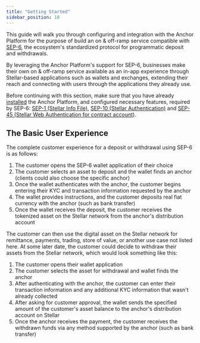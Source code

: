 ```yaml
---
title: "Getting Started"
sidebar_position: 10
---
```


This guide will walk you through configuring and integration with the Anchor Platform for the purpose of build an on & off-ramp service compatible with [SEP-6][sep-6], the ecosystem's standardized protocol for programmatic deposit and withdrawals.

By leveraging the Anchor Platform's support for SEP-6, businesses make their own on & off-ramp service available as an in-app experience through Stellar-based applications such as wallets and exchanges, extending their reach and connecting with users through the applications they already use.

Before continuing with this section, make sure that you have already [installed][installation-ap] the Anchor Platform, and configured necessary features, required by SEP-6: [SEP-1 (Stellar Info File)][sep1-ap], [SEP-10 (Stellar Authentication)][sep10-ap] and [SEP-45 (Stellar Web Authentication for contract account)][sep45-ap].

## The Basic User Experience

The complete customer experience for a deposit or withdrawal using SEP-6 is as follows:

1. The customer opens the SEP-6 wallet application of their choice
2. The customer selects an asset to deposit and the wallet finds an anchor (clients could also choose the specific anchor)
3. Once the wallet authenticates with the anchor, the customer begins entering their KYC and transaction information requested by the anchor
4. The wallet provides instructions, and the customer deposits real fiat currency with the anchor (such as bank transfer)
5. Once the wallet receives the deposit, the customer receives the tokenized asset on the Stellar network from the anchor's distribution account

The customer can then use the digital asset on the Stellar network for remittance, payments, trading, store of value, or another use case not listed here. At some later date, the customer could decide to withdraw their assets from the Stellar network, which would look something like this:

1. The customer opens their wallet application
2. The customer selects the asset for withdrawal and wallet finds the anchor
3. After authenticating with the anchor, the customer can enter their transaction information and any additional KYC information that wasn't already collected
4. After asking for customer approval, the wallet sends the specified amount of the customer's asset balance to the anchor's distribution account on Stellar
5. Once the anchor receives the payment, the customer receives the withdrawn funds via any method supported by the anchor (such as bank transfer)

[sep-6]: https://github.com/stellar/stellar-protocol/blob/master/ecosystem/sep-0006.md
[installation-ap]: ../../admin-guide/getting-started.mdx
[sep1-ap]: ../sep1/README.mdx
[sep10-ap]: ../sep10/README.mdx
[sep45-ap]: ../sep45/README.mdx
